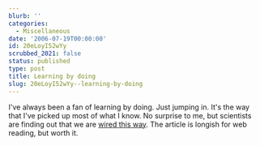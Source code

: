 ```yaml
---
blurb: ''
categories:
  - Miscellaneous
date: '2006-07-19T00:00:00'
id: 20eLoyI52wYy
scrubbed_2021: false
status: published
type: post
title: Learning by doing
slug: 20eLoyI52wYy--learning-by-doing
---
```


I've always been a fan of learning by doing. Just jumping in. It's
the way that I've picked up most of what I know. No surprise to me,
but scientists are finding out that we are
[wired this way](http://www.seedmagazine.com/news/2006/07/how_we_know.php?page=all&p=y).
The article is longish for web reading, but worth it.
